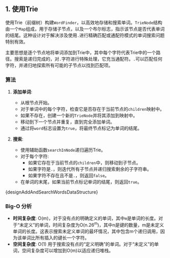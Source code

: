 

## 1. 使用Trie

使用Trie（前缀树）构建`WordFinder`，以高效地存储和搜索单词。`TrieNode`结构由一个`Map`组成，用于存储子节点，以及一个布尔标志，指示该节点是否代表单词的结尾。这种设计对于解决涉及使用`.`进行精确匹配或通配符模式的单词搜索问题特别有效。

主要思想是逐个节点地将单词添加到Trie中，其中每个字符代表Trie中的一个路径。搜索是递归完成的，对`.`字符进行特殊处理，它充当通配符。`.`可以匹配任何字符，并递归地探索所有可能的子节点以找到匹配项。

### 算法

1. **添加单词**:

   * 从根节点开始。
   * 对于单词中的每个字符，检查它是否存在于当前节点的`children`映射中。
   * 如果不存在，创建一个新的`TrieNode`并将其添加到映射中。
   * 移动到下一个节点并重复，直到完全添加单词。
   * 通过将`word`标志设置为`true`，将最终节点标记为单词的结尾。

2. **搜索**:
   * 使用辅助函数`searchInNode`递归遍历Trie。
   * 对于每个字符:
     * 如果它存在于当前节点的`children`中，则移动到子节点。
     * 如果字符是`.`，则迭代所有子节点并递归搜索剩余的子字符串。
     * 如果字符不存在且不是`.`，则返回`false`。
   * 在单词的末尾，如果当前节点标记单词的结尾，则返回`true`。

<MDXCodeBlock>
  {designAddAndSearchWordsDataStructure}
</MDXCodeBlock>

### Big-O 分析

* **时间复杂度**: O(m)，对于没有点的明确定义的单词，其中`m`是单词的长度。对于“未定义”的单词，时间复杂度为O(n.26<sup>m</sup>)，其中n是键的数量，m是未定义单词的长度。这表示搜索未定义单词的最坏情况，其中包含m个递归调用，因为该单词比所有插入的键长一个字符。
* **空间复杂度**: O(1) 用于搜索没有点的“定义明确”的单词。对于“未定义”的单词，空间复杂度可以增加到O(m)以适应递归堆栈。
